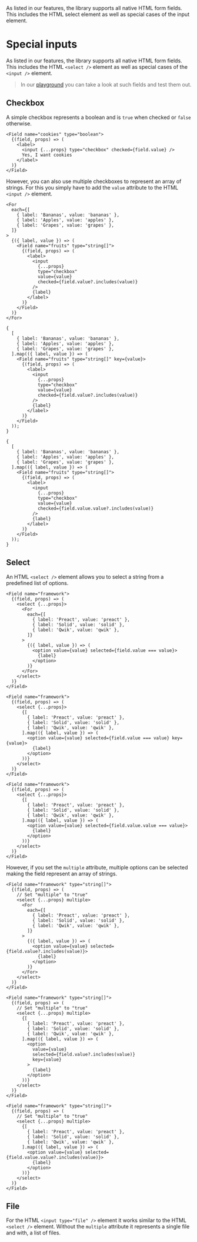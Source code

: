 
<Title>Special inputs</Title>
<Description>
  As listed in our features, the library supports all native HTML form fields.
  This includes the HTML select element as well as special cases of the input
  element.
</Description>

# Special inputs

As listed in our features, the library supports all native HTML form fields. This includes the HTML `<select />` element as well as special cases of the `<input />` element.

> In our <A href="/playground/special">playground</A> you can take a look at such fields and test them out.

## Checkbox

A simple checkbox represents a boolean and is `true` when checked or `false` otherwise.

```tsx
<Field name="cookies" type="boolean">
  {(field, props) => (
    <label>
      <input {...props} type="checkbox" checked={field.value} />
      Yes, I want cookies
    </label>
  )}
</Field>
```

However, you can also use multiple checkboxes to represent an array of strings. For this you simply have to add the `value` attribute to the HTML `<input />` element.

<Solid block>

```tsx
<For
  each={[
    { label: 'Bananas', value: 'bananas' },
    { label: 'Apples', value: 'apples' },
    { label: 'Grapes', value: 'grapes' },
  ]}
>
  {({ label, value }) => (
    <Field name="fruits" type="string[]">
      {(field, props) => (
        <label>
          <input
            {...props}
            type="checkbox"
            value={value}
            checked={field.value?.includes(value)}
          />
          {label}
        </label>
      )}
    </Field>
  )}
</For>
```

</Solid>

<Qwik block>

```tsx
{
  [
    { label: 'Bananas', value: 'bananas' },
    { label: 'Apples', value: 'apples' },
    { label: 'Grapes', value: 'grapes' },
  ].map(({ label, value }) => (
    <Field name="fruits" type="string[]" key={value}>
      {(field, props) => (
        <label>
          <input
            {...props}
            type="checkbox"
            value={value}
            checked={field.value?.includes(value)}
          />
          {label}
        </label>
      )}
    </Field>
  ));
}
```

</Qwik>

<Preact block>

```tsx
{
  [
    { label: 'Bananas', value: 'bananas' },
    { label: 'Apples', value: 'apples' },
    { label: 'Grapes', value: 'grapes' },
  ].map(({ label, value }) => (
    <Field name="fruits" type="string[]">
      {(field, props) => (
        <label>
          <input
            {...props}
            type="checkbox"
            value={value}
            checked={field.value.value?.includes(value)}
          />
          {label}
        </label>
      )}
    </Field>
  ));
}
```

</Preact>

## Select

An HTML `<select />` element allows you to select a string from a predefined list of options.

<Solid block>

```tsx
<Field name="framework">
  {(field, props) => (
    <select {...props}>
      <For
        each={[
          { label: 'Preact', value: 'preact' },
          { label: 'Solid', value: 'solid' },
          { label: 'Qwik', value: 'qwik' },
        ]}
      >
        {({ label, value }) => (
          <option value={value} selected={field.value === value}>
            {label}
          </option>
        )}
      </For>
    </select>
  )}
</Field>
```

</Solid>

<Qwik block>

```tsx
<Field name="framework">
  {(field, props) => (
    <select {...props}>
      {[
        { label: 'Preact', value: 'preact' },
        { label: 'Solid', value: 'solid' },
        { label: 'Qwik', value: 'qwik' },
      ].map(({ label, value }) => (
        <option value={value} selected={field.value === value} key={value}>
          {label}
        </option>
      ))}
    </select>
  )}
</Field>
```

</Qwik>

<Preact block>

```tsx
<Field name="framework">
  {(field, props) => (
    <select {...props}>
      {[
        { label: 'Preact', value: 'preact' },
        { label: 'Solid', value: 'solid' },
        { label: 'Qwik', value: 'qwik' },
      ].map(({ label, value }) => (
        <option value={value} selected={field.value.value === value}>
          {label}
        </option>
      ))}
    </select>
  )}
</Field>
```

</Preact>

However, if you set the `multiple` attribute, multiple options can be selected making the field represent an array of strings.

<Solid block>

```tsx
<Field name="framework" type="string[]">
  {(field, props) => (
    // Set "multiple" to "true"
    <select {...props} multiple>
      <For
        each={[
          { label: 'Preact', value: 'preact' },
          { label: 'Solid', value: 'solid' },
          { label: 'Qwik', value: 'qwik' },
        ]}
      >
        {({ label, value }) => (
          <option value={value} selected={field.value?.includes(value)}>
            {label}
          </option>
        )}
      </For>
    </select>
  )}
</Field>
```

</Solid>

<Qwik block>

```tsx
<Field name="framework" type="string[]">
  {(field, props) => (
    // Set "multiple" to "true"
    <select {...props} multiple>
      {[
        { label: 'Preact', value: 'preact' },
        { label: 'Solid', value: 'solid' },
        { label: 'Qwik', value: 'qwik' },
      ].map(({ label, value }) => (
        <option
          value={value}
          selected={field.value?.includes(value)}
          key={value}
        >
          {label}
        </option>
      ))}
    </select>
  )}
</Field>
```

</Qwik>

<Preact block>

```tsx
<Field name="framework" type="string[]">
  {(field, props) => (
    // Set "multiple" to "true"
    <select {...props} multiple>
      {[
        { label: 'Preact', value: 'preact' },
        { label: 'Solid', value: 'solid' },
        { label: 'Qwik', value: 'qwik' },
      ].map(({ label, value }) => (
        <option value={value} selected={field.value.value?.includes(value)}>
          {label}
        </option>
      ))}
    </select>
  )}
</Field>
```

</Preact>

## File

For the HTML `<input type="file" />` element it works similar to the HTML `<select />` element. Without the `multiple` attribute it represents a single file and with, a list of files.
